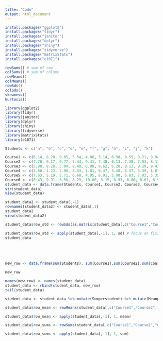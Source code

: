 ---
title: "Code"
output: html_document
---

```{r}
install.packages("ggplot2")
install.packages("tidyr")
install.packages("janitor")
install.packages("dplyr")
install.packages("shiny")
install.packages("tidyverse")
install.packages("matrixStats")
install.packages("e1071")

rowSums() # sum of row
colSums() # sum of column
rowMeans()
colMeans()
rowSds()
colSds()
skewness()
kurtosis()

```

```{r}
library(ggplot2)
library(tidyr)
library(janitor)
library(dplyr)
library(shiny)
library(tidyverse)
library(matrixStats)
library(e1071)
```


```{r}
Students <- c("a", "b", "c", "d", "e", "f", "g", "h", "i", "j", "k")

Course1 <- c(6.14, 8.20, 9.05, 5.54, 4.06, 3.14, 6.98, 8.55, 8.21, 9.94, 2.39)
Course2 <- c(7.70, 9.17, 9.77, 7.44, 9.41, 7.48, 6.13, 7.38, 7.53, 8.11, 9.41)
Course3 <- c(5.88, 8.28, 5.04, 8.49, 6.00, 8.62, 6.20, 8.13, 9.19, 9.43, 7.00)
Course4 <- c(2.80, 1.23, 7.98, 8.43, 1.81, 6.47, 3.40, 5.37, 3.39, 1.61, 0.72)
Course5 <- c(7.63, 5.19, 5.71, 6.60, 4.95, 6.91, 5.80, 6.83, 7.93, 5.35, 6.86)
Course6 <- c(8.43, 9.91, 8.58, 8.29, 10.00, 8.15, 8.93, 8.80, 8.61, 8.94, 9.59)
student_data <- data.frame(Students, Course1, Course2, Course3, Course4, Course5, Course6)
str(student_data)
view(student_data)


```
```{r}
student_data2 <- student_data[,-1]
rownames(student_data2) <- student_data[,1]
student_data2
view(student_data2)
```




```{r}
student_data$row_std <- rowSds(as.matrix(student_data[,c("Course1","Course2","Course3","Course4","Course5","Course6")]))

student_data$row_std <- apply(student_data[,-1], 1, sd) # focus on fixing this
student_data






```

```{r}
new_row <- data.frame(sum(Students), sum(Course1),sum(Course2),sum(Course3),sum(Course4),sum(Course5),sum(Course6), row.names="Sum")

new_row 

names(new_row) <- names(student_data)
student_data <- rbind(student_data, new_row)
tail(student_data)
```


```{r}
student_data <- student_data %>% mutate(Sumperstudent) %>% mutate(Meanperstudent)
```


```{r}

student_data$row_mean <- rowMeans(student_data[,c("Course1","Course2","Course3","Course4","Course5","Course6")])

student_data$row_mean <- apply(student_data[,-1], 1, mean)

student_data$row_sums <- rowSums(student_data[,c("Course1","Course2","Course3","Course4","Course5","Course6")])

student_data$row_sums <- apply(student_data[,-1], 1, sum)
```

